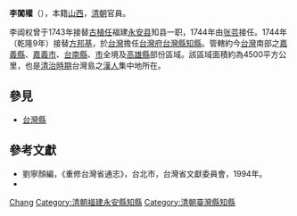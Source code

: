 '''李閶權'''（{{bd|？||？||}}），本籍[[山西|山西]]，[[清朝|清朝]]官員。

李阊权曾于1743年接替[[古植任|古植任]]福建[[永安县_(福建省)|永安县]]知县一职，1744年由[[张芸|张芸]]接任。1744年（乾隆9年）接替[[方邦基|方邦基]]，於[[台灣|台灣]]擔任[[台灣府|台灣府]][[台灣縣|台灣縣]][[知縣|知縣]]。管轄約今[[台灣|台灣]]南部之[[嘉義縣|嘉義縣]]、[[嘉義市|嘉義市]]、[[台南縣|台南縣]]、[[台南市|市]]全境及[[高雄縣|高雄縣]]部份區域。該區域面積約為4500平方公里，也是[[台灣清治時期|清治時期]]台灣島之[[漢人|漢人]]集中地所在。

== 參見 ==
* [[台灣縣|台灣縣]]

== 參考文獻 ==
*劉寧顏編，《重修台灣省通志》，台北市，台灣省文獻委員會，1994年。
* {{cite book|author=编纂委员会  |title=《福建省情资料库》 |year=2001年 |publisher=福建省地方志编纂委员会 |location=福建 |isbn=}}

{{start box}}
{{succession box|[[古植|古植]]|[[张芸|张芸]]|[[永安县_(福建省)|永安县]][[知县|知县]]|1743年－1744年}}
{{s-before|[[方邦基|方邦基]]}}
{{s-title|[[台灣府|台灣府]][[台灣縣|台灣縣]][[知縣|知縣]] |1744年上任}}
{{s-after|[[張若霳|張若霳]]}}
{{end box}}

{{Authority control}}
{{DEFAULTSORT:Li李}}
[[Category:李姓|Chang]]
[[Category:清朝福建永安縣知縣|Category:清朝福建永安縣知縣]]
[[Category:清朝臺灣縣知縣|Category:清朝臺灣縣知縣]]
